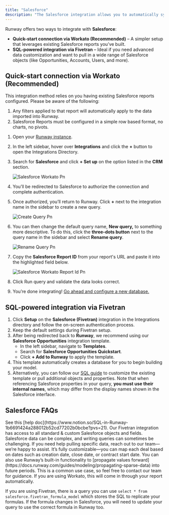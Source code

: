 ```yaml
---
title: "Salesforce"
description: "The Salesforce integration allows you to automatically sync your deals and revenue data into Runway."
---
```


Runway offers two ways to integrate with **Salesforce**:

- **Quick-start connection via Workato (Recommended)** – A simpler setup that leverages existing Salesforce reports you’ve built.
- **SQL-powered integration via Fivetran** – Ideal if you need advanced data customization and want to pull in a wide range of Salesforce objects (like Opportunities, Accounts, Users, and more).

## Quick-start connection via Workato (Recommended)

<Info>
  This integration method relies on you having existing Salesforce reports configured. Please be aware of the following:

  1. Any filters applied to that report will automatically apply to the data imported into Runway.
  2. Salesforce Reports must be configured in a simple row based format, no charts, no pivots.
</Info>

1. Open your [Runway instance](https://app.runway.com/).
2. In the left sidebar, hover over **Integrations** and click the **\+** button to open the Integrations Directory.
3. Search for **Salesforce** and click **\+ Set up** on the option listed in the **CRM** section.

   ![Salesforce Workato Pn](/images/integrations/salesforce-workato.png)
4. You’ll be redirected to Salesforce to authorize the connection and complete authentication.
5. Once authorized, you’ll return to Runway. Click **\+** next to the integration name in the sidebar to create a new query.

   ![Create Query Pn](/images/integrations/hubspot/create-query.png)
6. You can then change the default query name, **New query,** to something more descriptive. To do this, click the **three-dots button** next to the query name in the sidebar and select **Rename query**.

   ![Rename Query Pn](/images/integrations/hubspot/rename-query.png)
7. Copy the **Salesforce Report ID** from your report's URL and paste it into the highlighted field below.

   ![Salesforce Workato Report Id Pn](/images/integrations/salesforce-workato-report-id.png)
8. Click Run query and validate the data looks correct.
9. You’re done integrating\! [Go ahead and configure a new database.](https://www.notion.so/Databases-basics-1ae691424a288035817ae31f2a0729b5?pvs=21)

## **SQL-powered integration via Fivetran**

1. Click **Setup** on the **Salesforce (Fivetran)** integration in the Integrations directory and follow the on-screen authentication process.
2. Keep the default settings during Fivetran setup.
3. After being redirected back to **Runway**, we recommend using our **Salesforce Opportunities** integration template.
   - In the left sidebar, navigate to **Templates**.
   - Search for **Salesforce Opportunities Quickstart**.
   - Click **\+ Add to Runway** to apply the template.
4. This template automatically creates a database for you to begin building your model.
5. Alternatively, you can follow our [SQL guide](https://www.notion.so/Writing-SQL-in-Runway-1b6691424a288012b52cd77202b0bcbe?pvs=21) to customize the existing template or pull additional objects and properties. Note that when referencing Salesforce properties in your query, **you must use their internal names**, which may differ from the display names shown in the Salesforce interface.

## Salesforce FAQs

<Accordion title="How do I write SQL in Runway?">
  See this [help doc](https://www.notion.so/SQL-in-Runway-1b6691424a288012b52cd77202b0bcbe?pvs=21).
</Accordion>

<Accordion title="What objects does Runway have access to?" icon="sparkles">
  Our Fivetran integration has access to all standard & custom Salesforce objects and fields. Salesforce data can be complex, and writing queries can sometimes be challenging. If you need help pulling specific data, reach out to our team—we’re happy to assist.
</Accordion>

<Accordion title="How does a deal land in a time series?" icon="sparkles">
  It’s fully customizable—you can map each deal based on dates such as creation date, close date, or contract start date. You can also use Runway’s built-in functionality to [propagate values forward](https://docs.runway.com/guides/modeling/propagating-sparse-data) into future periods. This is a common use case, so feel free to contact our team for guidance.
</Accordion>

<Accordion title="How do I pull in a calculated/formula field?">
  If you are using Workato, this will come in through your report automatically.

  If you are using Fivetran, there is a query you can use `select * from salesforce.fivetran_formula_model` which stores the SQL to replicate your formulas. If the formula changes in Salesforce, you will need to update your query to use the correct formula in Runway too.
</Accordion>